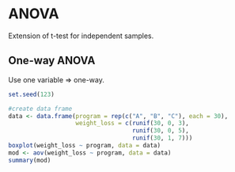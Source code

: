 # ANOVA

Extension of t-test for independent samples.

## One-way ANOVA

Use one variable => one-way.

```r
set.seed(123)

#create data frame
data <- data.frame(program = rep(c("A", "B", "C"), each = 30),
                   weight_loss = c(runif(30, 0, 3),
                                   runif(30, 0, 5),
                                   runif(30, 1, 7)))
boxplot(weight_loss ~ program, data = data)
mod <- aov(weight_loss ~ program, data = data)
summary(mod)
```

